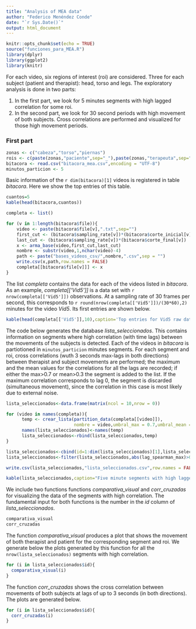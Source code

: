 ```yaml
---
title: "Analysis of MEA data"
author: "Federico Menéndez Conde"
date: "`r Sys.Date()`"
output: html_document
---
```



```r
knitr::opts_chunk$set(echo = TRUE)
source("funciones_para_MEA.R")
library(dplyr)
library(ggplot2)
library(knitr)
```

For each video, six regions of interest (roi) are considered. Three for each subject (patient and therapist): head, torso and legs. The exploratory analysis is done in two parts:

1) In the first part, we look for 5 minutes segments with high lagged correlation for some roi.
2) In the second part, we look for 30 second periods with high movement of both subjects. Cross correlations are performed and visualized for those high movement periods. 


### First part


```r
zonas <- c("cabeza","torso","piernas")
rois <- c(paste(zonas,"paciente",sep="_"),paste(zonas,"terapeuta",sep="_"))
bitacora <- read.csv("bitacora_mea.csv",encoding = "UTF-8")
minutos_particion <- 5
```

Basic information of the `r dim(bitacora)[1]` videos is registered in table _bitacora_. Here we show the top entries of this table.   

```r
cuantos=5
kable(head(bitacora,cuantos))
```


```r
completa <- list()

for (v in 1:length(bitacora$file)){
    video <- paste(bitacora$file[v],".txt",sep="")
    first_cut <- (bitacora$sampling_rate[v])*(bitacora$corte_inicial[v])
    last_cut <- (bitacora$sampling_rate[v])*(bitacora$corte_final[v])
    x <- arma_base(video,first_cut,last_cut)
    nombre <- substr(video,1,nchar(video)-4)
    path <- paste("bases_videos_csv/",nombre,".csv",sep = "")
    write.csv(x,path,row.names = FALSE)
    completa[[bitacora$file[v]]] <- x
}
```

The list _completa_ contains the data for each of the videos listed in _bitacora_. As an example, _completa[['Vid5']]_ is a data set with `r nrow(completa[['Vid5']])` observations. At a sampling rate of 30 frames per second, this corresponds to 
`r round(nrow(completa[['Vid5']])/(30*60),2)` minutes for the video _Vid5_. Its first entries are shown below.

```r
kable(head(completa[['Vid5']],10),caption='Top entries for Vid5 raw data.')
```

The code below generates the database _lista_seleccionados_. This contains information on segments where high correlation (with time lags) between the movements of the subjects is detected. Each of the videos in _bitacora_ is partiotioned in `minutos_particion` minutes segments. For each segment and roi, cross correlations (wuth 3 seconds max-lags in both directions) between therapist and subject movements are performed; the maximum and the mean values for the correlations for all the lags are recorded; if either the max>0.7 or mean>0.3 the segment is added to the list. If the maximum correlation corresponds to lag 0, the segment is discarded (simultaneous movement), since the correlation in this case is most likely due to external noise.   

```r
lista_seleccionados<-data.frame(matrix(ncol = 10,nrow = 0))

for (video in names(completa)){
      temp <- crear_lista(partition_data(completa[[video]]),
                          nombre = video,umbral_max = 0.7,umbral_mean = 0.5)
      names(lista_seleccionados)<-names(temp)
      lista_seleccionados<-rbind(lista_seleccionados,temp)
}

lista_seleccionados<-cbind(id=1:dim(lista_seleccionados)[1],lista_seleccionados)
lista_seleccionados<-filter(lista_seleccionados,abs(lag_spearman_max)>0.025)

write.csv(lista_seleccionados,"lista_seleccionados.csv",row.names = FALSE)
```

```r
kable(lista_seleccionados,caption="Five minute segments with high lagged correlation. Lags are shown in seconds, with positive values corresponding to lags where the therapist leads.")
```



We include two functions functions _comparativa_visual_ and _corr_cruzadas_ for visualizing the data of the segments with high correlation. The fundamental input for both functions is the number in the _id_ column of _lista_seleccionados_.

```r
comparativa_visual
corr_cruzadas
```

The function _comparativa_visual_ produces a plot that shows the movement of both therapist and patient for the corresponding segment and roi. We generate below the plots generated by this function for all the `nrow(lista_seleccionados)` segments with high correlation. 

```r
for (i in lista_seleccionados$id){
  comparativa_visual(i)
}
```

The function _corr_cruzadas_ shows the cross correlation between movements of both subjects at lags of up to 3 seconds (in both directions). The plots are generated below.

```r
for (i in lista_seleccionados$id){
  corr_cruzadas(i)
}
```
